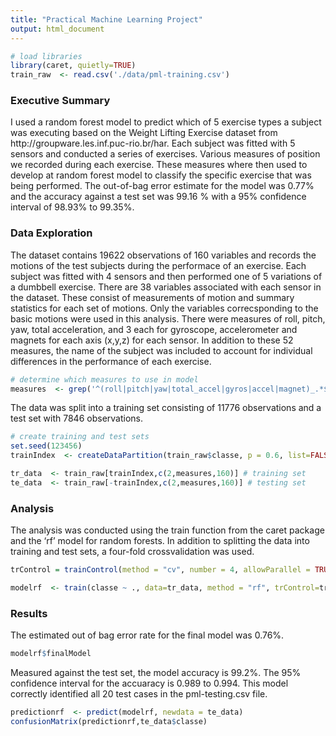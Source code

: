```yaml
---
title: "Practical Machine Learning Project"
output: html_document
---
```


```r
# load libraries
library(caret, quietly=TRUE)
train_raw  <- read.csv('./data/pml-training.csv')
```

### Executive Summary
I used a random forest model to predict which of 5 exercise types a subject was executing based on the Weight Lifting Exercise dataset from http://groupware.les.inf.puc-rio.br/har.  Each subject was fitted with 5 sensors and conducted a series of exercises.  Various measures of position we recorded during each exercise.  These measures where then used to develop at random forest model to classify the specific exercise that was being performed.  The out-of-bag error estimate for the model was 0.77% and the accuracy against a test set was 99.16 % with a 95% confidence interval of 98.93% to 99.35%.

### Data Exploration
The dataset contains 19622 observations of 160 variables and records the motions of the test subjects during the performace of an exercise.  Each subject was fitted with 4 sensors and then performed one of 5 variations of a dumbbell exercise.  There are 38 variables associated with each sensor in the dataset.  These consist of measurements of motion and summary statistics for each set of motions.  Only the variables correcsponding to the basic motions were used in this analysis.  There were measures of roll, pitch, yaw, total acceleration, and 3 each for gyroscope, accelerometer and magnets for each axis (x,y,z) for each sensor.  In addition to these 52 measures, the name of the subject was included to account for individual differences in the performance of each exercise.
```r
# determine which measures to use in model
measures  <- grep('^(roll|pitch|yaw|total_accel|gyros|accel|magnet)_.*$', names(train_raw))
```

The data was split into a training set consisting of 11776 observations and a test set with 7846 observations.
```r
# create training and test sets
set.seed(123456)
trainIndex  <- createDataPartition(train_raw$classe, p = 0.6, list=FALSE)

tr_data  <- train_raw[trainIndex,c(2,measures,160)] # training set
te_data  <- train_raw[-trainIndex,c(2,measures,160)] # testing set
```


### Analysis
The analysis was conducted using the train function from the caret package and the 'rf' model for random forests. In addition to splitting the data into training and test sets, a four-fold crossvalidation was used.

```r
trControl = trainControl(method = "cv", number = 4, allowParallel = TRUE,verboseIter = FALSE)

modelrf  <- train(classe ~ ., data=tr_data, method = "rf", trControl=trControl)

```

### Results

The estimated out of bag error rate for the final model was 0.76%.
```r
modelrf$finalModel
```
Measured against the test set, the model accuracy is 99.2%.  The 95% confidence interval for the accuaracy is 0.989 to 0.994.  This model correctly identified all 20 test cases in the pml-testing.csv file.

```r
predictionrf  <- predict(modelrf, newdata = te_data)
confusionMatrix(predictionrf,te_data$classe)
```

